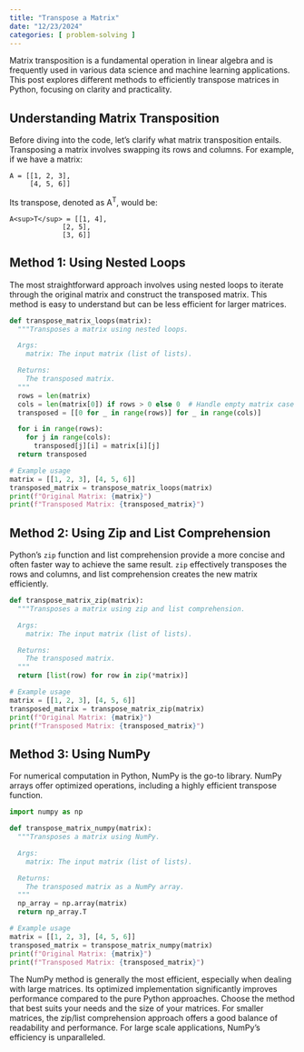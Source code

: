 ```yaml
---
title: "Transpose a Matrix"
date: "12/23/2024"
categories: [ problem-solving ]
---
```


Matrix transposition is a fundamental operation in linear algebra and is frequently used in various data science and machine learning applications.  This post explores different methods to efficiently transpose matrices in Python, focusing on clarity and practicality.


## Understanding Matrix Transposition

Before diving into the code, let's clarify what matrix transposition entails.  Transposing a matrix involves swapping its rows and columns.  For example, if we have a matrix:

```
A = [[1, 2, 3],
     [4, 5, 6]]
```

Its transpose, denoted as A<sup>T</sup>, would be:

```
A<sup>T</sup> = [[1, 4],
             [2, 5],
             [3, 6]]
```


## Method 1: Using Nested Loops

The most straightforward approach involves using nested loops to iterate through the original matrix and construct the transposed matrix. This method is easy to understand but can be less efficient for larger matrices.

```python
def transpose_matrix_loops(matrix):
  """Transposes a matrix using nested loops.

  Args:
    matrix: The input matrix (list of lists).

  Returns:
    The transposed matrix.
  """
  rows = len(matrix)
  cols = len(matrix[0]) if rows > 0 else 0  # Handle empty matrix case
  transposed = [[0 for _ in range(rows)] for _ in range(cols)]

  for i in range(rows):
    for j in range(cols):
      transposed[j][i] = matrix[i][j]
  return transposed

# Example usage
matrix = [[1, 2, 3], [4, 5, 6]]
transposed_matrix = transpose_matrix_loops(matrix)
print(f"Original Matrix: {matrix}")
print(f"Transposed Matrix: {transposed_matrix}")

```


## Method 2: Using Zip and List Comprehension

Python's `zip` function and list comprehension provide a more concise and often faster way to achieve the same result.  `zip` effectively transposes the rows and columns, and list comprehension creates the new matrix efficiently.

```python
def transpose_matrix_zip(matrix):
  """Transposes a matrix using zip and list comprehension.

  Args:
    matrix: The input matrix (list of lists).

  Returns:
    The transposed matrix.
  """
  return [list(row) for row in zip(*matrix)]

# Example usage
matrix = [[1, 2, 3], [4, 5, 6]]
transposed_matrix = transpose_matrix_zip(matrix)
print(f"Original Matrix: {matrix}")
print(f"Transposed Matrix: {transposed_matrix}")
```


## Method 3: Using NumPy

For numerical computation in Python, NumPy is the go-to library.  NumPy arrays offer optimized operations, including a highly efficient transpose function.

```python
import numpy as np

def transpose_matrix_numpy(matrix):
  """Transposes a matrix using NumPy.

  Args:
    matrix: The input matrix (list of lists).

  Returns:
    The transposed matrix as a NumPy array.
  """
  np_array = np.array(matrix)
  return np_array.T

# Example usage
matrix = [[1, 2, 3], [4, 5, 6]]
transposed_matrix = transpose_matrix_numpy(matrix)
print(f"Original Matrix: {matrix}")
print(f"Transposed Matrix: {transposed_matrix}")
```

The NumPy method is generally the most efficient, especially when dealing with large matrices.  Its optimized implementation significantly improves performance compared to the pure Python approaches.  Choose the method that best suits your needs and the size of your matrices.  For smaller matrices, the zip/list comprehension approach offers a good balance of readability and performance. For large scale applications, NumPy's efficiency is unparalleled.

